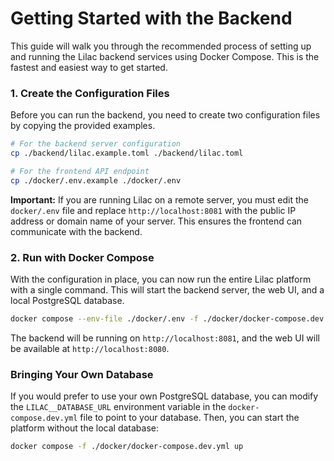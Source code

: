 # Getting Started with the Backend

This guide will walk you through the recommended process of setting up and running the Lilac backend services using Docker Compose. This is the fastest and easiest way to get started.

### 1. Create the Configuration Files

Before you can run the backend, you need to create two configuration files by copying the provided examples.

```bash
# For the backend server configuration
cp ./backend/lilac.example.toml ./backend/lilac.toml

# For the frontend API endpoint
cp ./docker/.env.example ./docker/.env
```

**Important:** If you are running Lilac on a remote server, you must edit the `docker/.env` file and replace `http://localhost:8081` with the public IP address or domain name of your server. This ensures the frontend can communicate with the backend.

### 2. Run with Docker Compose

With the configuration in place, you can now run the entire Lilac platform with a single command. This will start the backend server, the web UI, and a local PostgreSQL database.

```bash
docker compose --env-file ./docker/.env -f ./docker/docker-compose.dev.yml --profile postgres up
```

The backend will be running on `http://localhost:8081`, and the web UI will be available at `http://localhost:8080`.

### Bringing Your Own Database

If you would prefer to use your own PostgreSQL database, you can modify the `LILAC__DATABASE_URL` environment variable in the `docker-compose.dev.yml` file to point to your database. Then, you can start the platform without the local database:

```bash
docker compose -f ./docker/docker-compose.dev.yml up